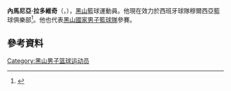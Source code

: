 '''內馬尼亞·拉多維奇'''（{{lang-sr|'''Nemanja Radović'''}}，{{bd|1991年|11月11日}}），[[黑山|黑山]]籃球運動員。他現在效力於西班牙球隊穆爾西亞籃球俱樂部<ref>{{cite news|title=UCAM Murcia signs Nemanja Radovic|url=http://www.sportando.net/eng/europe/spain/74611/ucam-murcia-signs-nemanja-radovic.html|accessdate=24 February 2014|newspaper=Sportando.net}}</ref>。他也代表[[黑山國家男子籃球隊|黑山國家男子籃球隊]]參賽。

==參考資料== 
{{reflist}}

{{Authority control}}
{{DEFAULTSORT:Radović, Nemanja}}
[[Category:黑山男子篮球运动员|Category:黑山男子篮球运动员]]